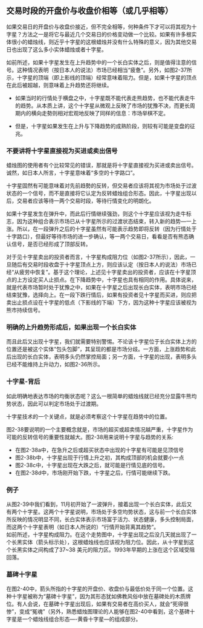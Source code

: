 
## 交易时段的开盘价与收盘价相等（或几乎相等）
如果交易日的开盘价与收盘价接近，但不完全相等，何种条件下才可以将其视为十字星？方法之一是将它与最近几个交易日的价格变动做一个比较。如果有许多根实体很小的蜡烛线，则近乎十字星的这根蜡烛并没有什么特殊的意义，因为其他交易日也出现了这么多小实体蜡烛或者十字星。

如前所述，如果十字星发生在上升趋势中的一个长白实体之后，则是值得注意的信号。这种情况表明（按日本人的说法）市场已经相当“疲惫”。另外，如图2-37所示，十字星的顶端（即上影线的顶端）经常意味着阻力。但是，如果十字星的顶点在此后被超越，则意味着上升趋势还将继续。

<ImageRender alt='test1' width='auto' height='auto' path='/蜡烛图新解/3-十字星2.png' />

* 如果当时的行情处于横盘之中，十字星既不能代表走熊趋势，也不能代表走牛的趋势。从本质上讲，这个十字星从微观上反映了市场的犹豫不决，而更长周期内的横向走勢则相对宏观地反映了同样的信息：市场举棋不定。

* 但是，十字星如果发生在上升与下降趋势的成熟阶段，则较有可能是变盘的征兆。

### 不要讲将十字星直接视为买进或卖出信号
蜡烛图的使用者有个比较常见的错误，那就是将十字星直接视为买进或卖出信号。诚然，如日本人所言，十字星意味着“多空的十字路口”。

十字星固然有可能意味着对先前趋勢的反转，但交易者应该将其视为市场处于过波状态的一个信号，而不是直接将它认定为反转蜡烛组合形态。因此，十字星出现以后，交易者应该等待一两个交易时段，等待行情变化的明朗化。

如果十字星发生在弹升中，而此后行情继续强劲，则这个十字星应该视为走牛标志，因为这种组合表示市场已从十字星所示的过渡状态结束，转入新的趋势—一上涨。所以，在一段弹升之后的十字星虽然有可能表示趋势即将反转（因为行情处于十字路口），但最好等待市场的进一步确认，等一两个交易日，看看是否有熊态确认信号，是否已经形成了顶部反转。

对于见十字星卖出的投资者而言，十字星构成阻力位（如图2-37所示），因此，一旦随后有交易时段收盘于十字星顶点上方，则应该认定（按日本人的说法）市场已经“从疲劳中恢复”。基于这个理论，上述见十字星卖出的投资者，应该在十字星顶点的上方设定买人止损点。在下降趋势中，十字星也具有相同的作用。具体说来，就是代表市场暂时处于犹豫之中，如果在十字星之后出现长白实体，表明市场已经结束犹豫，选择向上。在一段下跌行情后，如果有投资者见十字星而买进，则应把卖出止损点设在十字星的低点（下影线的下端）下方，因为这种十字星应该被视为熊市持续信号。

### 明确的上升趋势形成后，如果出现一个长白实体
而且此后又出现十字星，我们就需要特别警惕。不论该十字星位于长白实体上方的位置还是被这个实体“包头包脚”，其呈现的都是市场分歧。一方面，上涨趋势和此后出现的长白实体，表明多头仍然掌控局面；另一方面，十字星的出现，表明多头已经不能维持上升动力，如图2-36所示。

<ImageRender alt='test1' width='auto' height='auto' path='/蜡烛图新解/3-十字星.png' />

### 十字星-背后
如此明确地表达市场的均衡状态呢？这么一根简单的蜡烛线就已经充分显露牛熊均势状态，因此可以判定市场处于过渡期。

十字星技术的一个关键点，就是必须考察这个十字星在趋势中的位置。

图2-38要说明的一个主要概念就是，市场的超买或超卖情况越严重，十字星作为可能的反转信号的重要性就越大。图2-38用来说明十字星与趋势的关系:
* 在图2-38a中，在急升之后或超买状态中出现的十字星有可能是见顶信号
* 图2-38b中，十字星出现于行情上升之初，其构成顶部的机会就要小一点
* 图2-38c中，十字星出现在大跌之后，就可能是行情见底的信号。
* 在图2-38d中，市场刚开始下跌，十字星之后，行情可能继续下跌。

<ImageRender alt='test1' width='auto' height='auto' path='/蜡烛图新解/3-十字星3.png' />

### 例子
从图2-39中我们看到，11月初开始了一波弹升，接着出现一个长白实体，此后又有两个十字星。这两个十字星说明，市场处于多空均势状态，这与前一个长白实体所反映的情况明显不同，长白实体表示市场富于活力、状态健康，多头控制局面，而这两个十字星表明（如日本人所说的）“行情开始背离其趋势”。<br/>
如前所述，十字星构成阻力。在这个走势图中，十字星出现之后没几天就出现了一个长黑实体（箭头标示处），这根蜡烛线也应该视为阻力位。因此，从十字星到这个长黑实体之间构成了37~38 美元的阻力区。1993年早期的上涨在这个区域受阻回落。

<ImageRender alt='test1' width='auto' height='auto' path='/蜡烛图新解/3-十字星4.png' />

### 墓碑十字星
在图2-40中，箭头所指的十字星的开盘价、收盘价与最低价处于同一个位置。这种十字星被称为“墓碑十字星”，因为其形态犹如佛教风俗中放在墓碑处的木质牌位。有人会说，在墓碑十字星出现后，如果有交易者在高价买人，就会“死得很惨”，变成“冤魂”（另外，熟悉蜡烛图理论的人能够在图2-40中看到，这个基碑十字星是一个蜡烛线组合形态—-黄昏十字星—的组成部分。

<ImageRender alt='test1' width='auto' height='auto' path='/蜡烛图新解/3-十字星5.png' />
